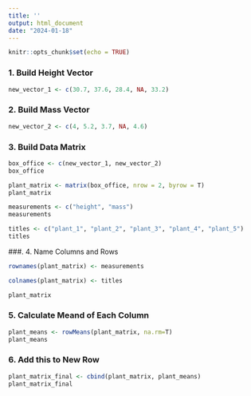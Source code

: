 ```yaml
---
title: ''
output: html_document
date: "2024-01-18"
---
```


```r
knitr::opts_chunk$set(echo = TRUE)
```

### 1. Build Height Vector
```r
new_vector_1 <- c(30.7, 37.6, 28.4, NA, 33.2)
```

### 2. Build Mass Vector
```r
new_vector_2 <- c(4, 5.2, 3.7, NA, 4.6)
```

### 3. Build Data Matrix
```r
box_office <- c(new_vector_1, new_vector_2)
box_office
```

```r
plant_matrix <- matrix(box_office, nrow = 2, byrow = T)
plant_matrix
```

```r
measurements <- c("height", "mass")
measurements
```

```r
titles <- c("plant_1", "plant_2", "plant_3", "plant_4", "plant_5")
titles
```

###. 4. Name Columns and Rows
```r
rownames(plant_matrix) <- measurements
```

```r
colnames(plant_matrix) <- titles
```

```r
plant_matrix
```

### 5. Calculate Meand of Each Column
```r
plant_means <- rowMeans(plant_matrix, na.rm=T)
plant_means
```

### 6. Add this to New Row 
```r
plant_matrix_final <- cbind(plant_matrix, plant_means)
plant_matrix_final
```